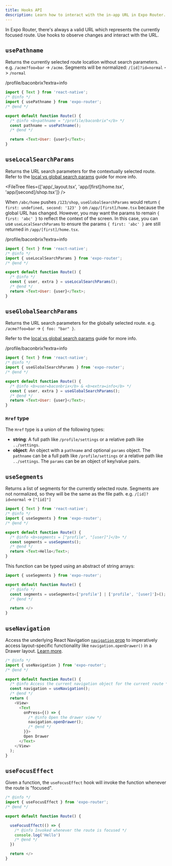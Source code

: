 ```yaml
---
title: Hooks API
description: Learn how to interact with the in-app URL in Expo Router.
---
```



In Expo Router, there's always a valid URL which represents the currently focused route. Use hooks to observe changes and interact with the URL.

## `usePathname`

Returns the currently selected route location without search parameters. e.g. `/acme?foo=bar` -> `/acme`. Segments will be normalized: `/[id]?id=normal` -> `/normal`

<RouteUrl>/profile/baconbrix?extra=info</RouteUrl>

```js app/profile/[user].tsx
import { Text } from 'react-native';
/* @info */
import { usePathname } from 'expo-router';
/* @end */

export default function Route() {
  /* @info <b>pathname = "/profile/baconbrix"</b> */
  const pathname = usePathname();
  /* @end */

  return <Text>User: {user}</Text>;
}
```

## `useLocalSearchParams`

Returns the URL search parameters for the contextually selected route. Refer to the [local vs global search params](/router/reference/search-parameters/#local-vs-global-search-parameters) guide for more info.

<FileTree files={['app/_layout.tsx', 'app/[first]/home.tsx', 'app/[second]/shop.tsx']} />

When `/abc/home` pushes `/123/shop`, `useGlobalSearchParams` would return `{ first: undefined, second: '123' }` on `/app/[first]/home.tsx` because the global URL has changed. However, you may want the params to remain `{ first: 'abc' }` to reflect the context of the screen. In this case, you can use `useLocalSearchParams` to ensure the params `{ first: 'abc' }` are still returned in `/app/[first]/home.tsx`.

<RouteUrl>/profile/baconbrix?extra=info</RouteUrl>

```js app/profile/[user].tsx
import { Text } from 'react-native';
/* @info */
import { useLocalSearchParams } from 'expo-router';
/* @end */

export default function Route() {
  /* @info */
  const { user, extra } = useLocalSearchParams();
  /* @end */
  return <Text>User: {user}</Text>;
}
```

## `useGlobalSearchParams`

Returns the URL search parameters for the globally selected route. e.g. `/acme?foo=bar` -> `{ foo: "bar" }`.

Refer to the [local vs global search params](/router/reference/search-parameters/#local-vs-global-search-parameters) guide for more info.

<RouteUrl>/profile/baconbrix?extra=info</RouteUrl>

```js app/profile/[user].tsx
import { Text } from 'react-native';
/* @info */
import { useGlobalSearchParams } from 'expo-router';
/* @end */

export default function Route() {
  /* @info <b>user=baconbrix</b> & <b>extra=info</b> */
  const { user, extra } = useGlobalSearchParams();
  /* @end */
  return <Text>User: {user}</Text>;
}
```

### `Href` type

The `Href` type is a union of the following types:

- **string**: A full path like `/profile/settings` or a relative path like `../settings`.
- **object**: An object with a `pathname` and optional `params` object. The `pathname` can be a full path like `/profile/settings` or a relative path like `../settings`. The `params` can be an object of key/value pairs.

## `useSegments`

Returns a list of segments for the currently selected route. Segments are not normalized, so they will be the same as the file path. e.g. `/[id]?id=normal` -> `["[id]"]`

```js app/profile/[user].tsx
import { Text } from 'react-native';
/* @info */
import { useSegments } from 'expo-router';
/* @end */

export default function Route() {
  /* @info <b>segments = ["profile", "[user]"]</b> */
  const segments = useSegments();
  /* @end */
  return <Text>Hello</Text>;
}
```

This function can be typed using an abstract of string arrays:

```js app/profile/[user].tsx
import { useSegments } from 'expo-router';

export default function Route() {
  /* @info */
  const segments = useSegments<['profile'] | ['profile', '[user]']>();
  /* @end */

  return </>
}
```

## `useNavigation`

Access the underlying React Navigation [`navigation` prop](https://reactnavigation.org/docs/navigation-prop) to imperatively access layout-specific functionality like `navigation.openDrawer()` in a Drawer layout. [Learn more](https://reactnavigation.org/docs/navigation-prop/#navigator-dependent-functions).

```js
/* @info */
import { useNavigation } from 'expo-router';
/* @end */

export default function Route() {
  /* @info Access the current navigation object for the current route */
  const navigation = useNavigation();
  /* @end */
  return (
    <View>
      <Text
        onPress={() => {
          /* @info Open the drawer view */
          navigation.openDrawer();
          /* @end */
        }}>
        Open Drawer
      </Text>
    </View>
  );
}
```

## `useFocusEffect`

Given a function, the `useFocusEffect` hook will invoke the function whenever the route is "focused".

```js
/* @info */
import { useFocusEffect } from 'expo-router';
/* @end */

export default function Route() {

  useFocusEffect(() => {
    /* @info Invoked whenever the route is focused */
    console.log('Hello')
    /* @end */
  })

  return </>
}
```
